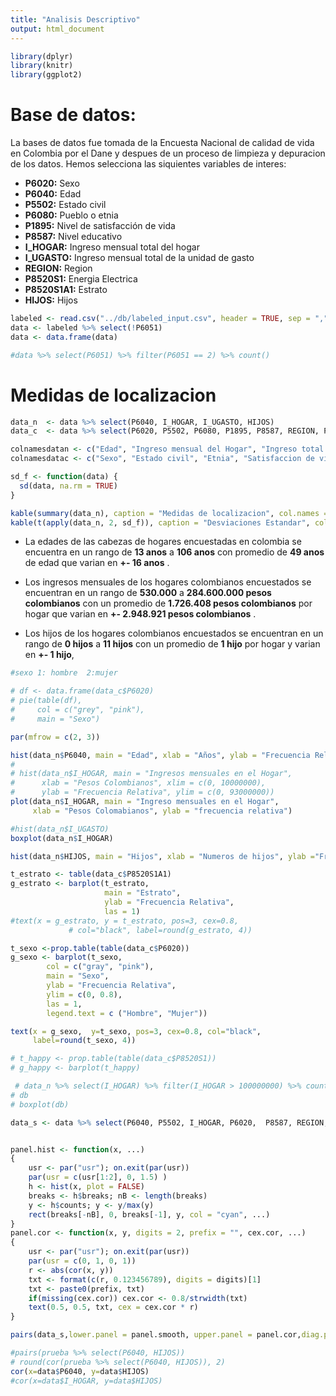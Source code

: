 ```yaml
---
title: "Analisis Descriptivo"
output: html_document
---
```



```r
library(dplyr)
library(knitr)
library(ggplot2)
```



# Base de datos: 
La bases de datos fue tomada de la Encuesta Nacional de calidad de vida en Colombia por el Dane y despues de un proceso de limpieza y depuracion de los datos. Hemos selecciona las siquientes variables de interes: 

* **P6020:** Sexo 
* **P6040:** Edad 
* **P5502:** Estado civil   
* **P6080:** Pueblo o etnia   
* **P1895:** Nivel de satisfacción de vida  
* **P8587:** Nivel educativo
* **I_HOGAR:** Ingreso mensual total del hogar 
* **I_UGASTO:** Ingreso mensual total de la unidad de gasto
* **REGION:** Region
* **P8520S1:** Energia Electrica
* **P8520S1A1:** Estrato
* **HIJOS:** Hijos

```r
labeled <- read.csv("../db/labeled_input.csv", header = TRUE, sep = ",")
data <- labeled %>% select(!P6051)
data <- data.frame(data)

#data %>% select(P6051) %>% filter(P6051 == 2) %>% count()
```

# Medidas de localizacion 
```r
data_n  <- data %>% select(P6040, I_HOGAR, I_UGASTO, HIJOS)
data_c  <- data %>% select(P6020, P5502, P6080, P1895, P8587, REGION, P8520S1, P8520S1A1)

colnamesdatan <- c("Edad", "Ingreso mensual del Hogar", "Ingreso total unidad de Gasto", "Hijos")
colnamesdatac <- c("Sexo", "Estado civil", "Etnia", "Satisfaccion de vida", "Nivel Educativo", "Region", "Energia Electrica", "Estrato")

sd_f <- function(data) {
  sd(data, na.rm = TRUE)
}

kable(summary(data_n), caption = "Medidas de localizacion", col.names = colnamesdatan)
kable(t(apply(data_n, 2, sd_f)), caption = "Desviaciones Estandar", col.names = colnamesdatan)

```
* La edades de las cabezas de hogares encuestadas en colombia se encuentra en un rango de **13 anos** a **106 anos** con  promedio de **49 anos**  de edad que varian en **+- 16 anos** . 

* Los ingresos mensuales de los hogares colombianos encuestados se encuentran en un rango de **530.000** a **284.600.000  pesos colombianos** con un promedio de **1.726.408 pesos colombianos** por hogar que varian en **+- 2.948.921 pesos colombianos** .

* Los hijos de los hogares colombianos encuestados se encuentran en un rango de **0 hijos** a **11 hijos** con un promedio de  **1 hijo** por hogar y varian  en **+- 1 hijo**,



```r
#sexo 1: hombre  2:mujer

# df <- data.frame(data_c$P6020)
# pie(table(df), 
#     col = c("grey", "pink"),
#     main = "Sexo")

```
```r
par(mfrow = c(2, 3))

hist(data_n$P6040, main = "Edad", xlab = "Años", ylab = "Frecuencia Relativa")
# 
# hist(data_n$I_HOGAR, main = "Ingresos mensuales en el Hogar", 
#      xlab = "Pesos Colombianos", xlim = c(0, 10000000),
#      ylab = "Frecuencia Relativa", ylim = c(0, 93000000))
plot(data_n$I_HOGAR, main = "Ingreso mensuales en el Hogar",
     xlab = "Pesos Colomabianos", ylab = "frecuencia relativa")

#hist(data_n$I_UGASTO)
boxplot(data_n$I_HOGAR)

hist(data_n$HIJOS, main = "Hijos", xlab = "Numeros de hijos", ylab ="Frecuencia Relativa")

t_estrato <- table(data_c$P8520S1A1)
g_estrato <- barplot(t_estrato,
                     main = "Estrato",
                     ylab = "Frecuencia Relativa",
                     las = 1)
#text(x = g_estrato, y = t_estrato, pos=3, cex=0.8, 
             # col="black", label=round(g_estrato, 4))

t_sexo <-prop.table(table(data_c$P6020))
g_sexo <- barplot(t_sexo, 
        col = c("gray", "pink"),
        main = "Sexo",
        ylab = "Frecuencia Relativa",
        ylim = c(0, 0.8),
        las = 1,
        legend.text = c ("Hombre", "Mujer"))

text(x = g_sexo,  y=t_sexo, pos=3, cex=0.8, col="black",
     label=round(t_sexo, 4))

# t_happy <- prop.table(table(data_c$P8520S1))
# g_happy <- barplot(t_happy)

```


```r
 # data_n %>% select(I_HOGAR) %>% filter(I_HOGAR > 100000000) %>% count()
# db
# boxplot(db)

```

```r

data_s <- data %>% select(P6040, P5502, I_HOGAR, P6020,  P8587, REGION,  P8520S1A1, HIJOS,)


panel.hist <- function(x, ...)
{
    usr <- par("usr"); on.exit(par(usr))
    par(usr = c(usr[1:2], 0, 1.5) )
    h <- hist(x, plot = FALSE)
    breaks <- h$breaks; nB <- length(breaks)
    y <- h$counts; y <- y/max(y)
    rect(breaks[-nB], 0, breaks[-1], y, col = "cyan", ...)
}
panel.cor <- function(x, y, digits = 2, prefix = "", cex.cor, ...)
{
    usr <- par("usr"); on.exit(par(usr))
    par(usr = c(0, 1, 0, 1))
    r <- abs(cor(x, y))
    txt <- format(c(r, 0.123456789), digits = digits)[1]
    txt <- paste0(prefix, txt)
    if(missing(cex.cor)) cex.cor <- 0.8/strwidth(txt)
    text(0.5, 0.5, txt, cex = cex.cor * r)
}

pairs(data_s,lower.panel = panel.smooth, upper.panel = panel.cor,diag.panel = panel.hist)
```


```r
#pairs(prueba %>% select(P6040, HIJOS))
# round(cor(prueba %>% select(P6040, HIJOS)), 2)
cor(x=data$P6040, y=data$HIJOS)
#cor(x=data$I_HOGAR, y=data$HIJOS)


```

